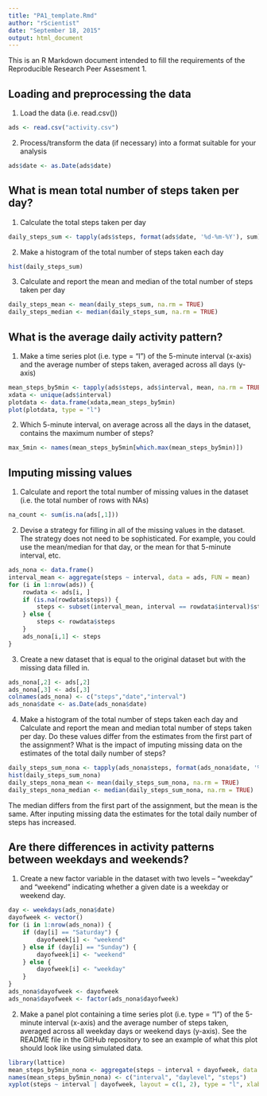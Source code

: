 ```yaml
---
title: "PA1_template.Rmd"
author: "rScientist"
date: "September 18, 2015"
output: html_document
---
```


This is an R Markdown document intended to fill the requirements of the Reproducible Research Peer Assesment 1.

## Loading and preprocessing the data
1. Load the data (i.e. read.csv())
```r
ads <- read.csv("activity.csv")
```
2. Process/transform the data (if necessary) into a format suitable for your analysis
```r
ads$date <- as.Date(ads$date)
```

## What is mean total number of steps taken per day?
1. Calculate the total steps taken per day
```r
daily_steps_sum <- tapply(ads$steps, format(ads$date, '%d-%m-%Y'), sum) 
```
2. Make a histogram of the total number of steps taken each day
```r
hist(daily_steps_sum)
```
3. Calculate and report the mean and median of the total number of steps taken per day
```r
daily_steps_mean <- mean(daily_steps_sum, na.rm = TRUE)
daily_steps_median <- median(daily_steps_sum, na.rm = TRUE)
```

## What is the average daily activity pattern?
1. Make a time series plot (i.e. type = "l") of the 5-minute interval (x-axis) and the average number of steps taken, averaged across all days (y-axis)
```r
mean_steps_by5min <- tapply(ads$steps, ads$interval, mean, na.rm = TRUE) 
xdata <- unique(ads$interval) 
plotdata <- data.frame(xdata,mean_steps_by5min)
plot(plotdata, type = "l")
```
2. Which 5-minute interval, on average across all the days in the dataset, contains the maximum number of steps?
```r
max_5min <- names(mean_steps_by5min[which.max(mean_steps_by5min)])
```

## Imputing missing values
1. Calculate and report the total number of missing values in the dataset (i.e. the total number of rows with NAs)
```r
na_count <- sum(is.na(ads[,1]))
```
2. Devise a strategy for filling in all of the missing values in the dataset. The strategy does not need to be sophisticated. For example, you could use the mean/median for that day, or the mean for that 5-minute interval, etc.
```r
ads_nona <- data.frame()
interval_mean <- aggregate(steps ~ interval, data = ads, FUN = mean)
for (i in 1:nrow(ads)) {
    rowdata <- ads[i, ]
    if (is.na(rowdata$steps)) {
        steps <- subset(interval_mean, interval == rowdata$interval)$steps
    } else {
        steps <- rowdata$steps
    }
    ads_nona[i,1] <- steps
}
```
3. Create a new dataset that is equal to the original dataset but with the missing data filled in.
```r
ads_nona[,2] <- ads[,2]
ads_nona[,3] <- ads[,3]
colnames(ads_nona) <- c("steps","date","interval")
ads_nona$date <- as.Date(ads_nona$date)
```
4. Make a histogram of the total number of steps taken each day and Calculate and report the mean and median total number of steps taken per day. Do these values differ from the estimates from the first part of the assignment? What is the impact of imputing missing data on the estimates of the total daily number of steps?
```r
daily_steps_sum_nona <- tapply(ads_nona$steps, format(ads_nona$date, '%d-%m-%Y'), sum) 
hist(daily_steps_sum_nona)
daily_steps_nona_mean <- mean(daily_steps_sum_nona, na.rm = TRUE)
daily_steps_nona_median <- median(daily_steps_sum_nona, na.rm = TRUE)
```
The median differs from the first part of the assignment, but the mean is the same.
After inputing missing data the estimates for the total daily number of steps has increased.

## Are there differences in activity patterns between weekdays and weekends?
1. Create a new factor variable in the dataset with two levels – “weekday” and “weekend” indicating whether a given date is a weekday or weekend day.
```r
day <- weekdays(ads_nona$date)
dayofweek <- vector()
for (i in 1:nrow(ads_nona)) {
    if (day[i] == "Saturday") {
        dayofweek[i] <- "weekend"
    } else if (day[i] == "Sunday") {
        dayofweek[i] <- "weekend"
    } else {
        dayofweek[i] <- "weekday"
    }
}
ads_nona$dayofweek <- dayofweek
ads_nona$dayofweek <- factor(ads_nona$dayofweek)
```
2. Make a panel plot containing a time series plot (i.e. type = "l") of the 5-minute interval (x-axis) and the average number of steps taken, averaged across all weekday days or weekend days (y-axis). See the README file in the GitHub repository to see an example of what this plot should look like using simulated data.
```r
library(lattice)
mean_steps_by5min_nona <- aggregate(steps ~ interval + dayofweek, data = ads_nona, mean)
names(mean_steps_by5min_nona) <- c("interval", "daylevel", "steps")
xyplot(steps ~ interval | dayofweek, layout = c(1, 2), type = "l", xlab = "Interval", ylab = "Number of steps", mean_steps_by5min_nona)
```